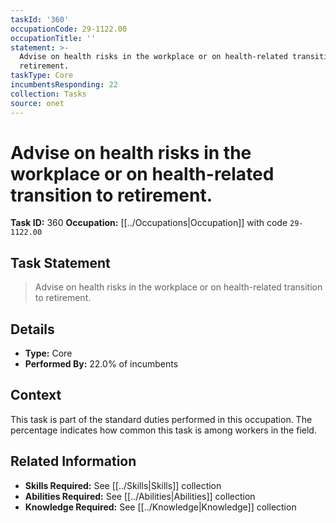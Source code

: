 ```yaml
---
taskId: '360'
occupationCode: 29-1122.00
occupationTitle: ''
statement: >-
  Advise on health risks in the workplace or on health-related transition to
  retirement.
taskType: Core
incumbentsResponding: 22
collection: Tasks
source: onet
---
```

# Advise on health risks in the workplace or on health-related transition to retirement.

**Task ID:** 360
**Occupation:** [[../Occupations|Occupation]] with code `29-1122.00`

## Task Statement

> Advise on health risks in the workplace or on health-related transition to retirement.

## Details

- **Type:** Core
- **Performed By:** 22.0% of incumbents

## Context

This task is part of the standard duties performed in this occupation. The percentage indicates how common this task is among workers in the field.

## Related Information

- **Skills Required:** See [[../Skills|Skills]] collection
- **Abilities Required:** See [[../Abilities|Abilities]] collection
- **Knowledge Required:** See [[../Knowledge|Knowledge]] collection
